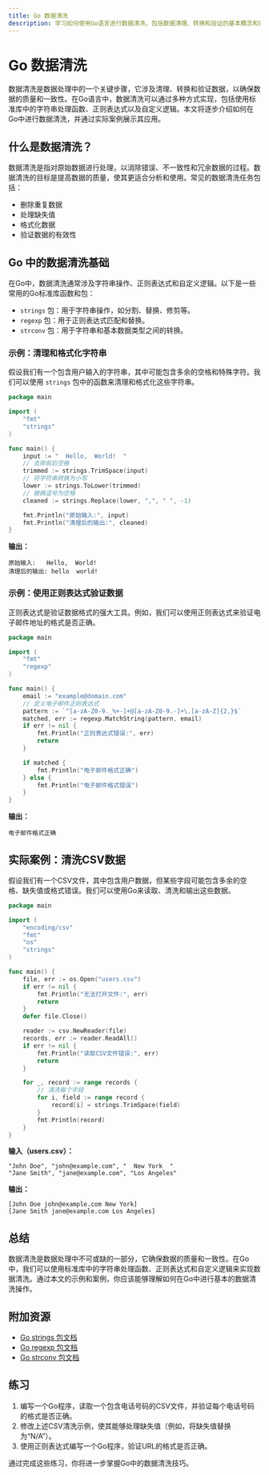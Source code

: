 ```yaml
---
title: Go 数据清洗
description: 学习如何使用Go语言进行数据清洗，包括数据清理、转换和验证的基本概念和实际应用。
---
```


# Go 数据清洗

数据清洗是数据处理中的一个关键步骤，它涉及清理、转换和验证数据，以确保数据的质量和一致性。在Go语言中，数据清洗可以通过多种方式实现，包括使用标准库中的字符串处理函数、正则表达式以及自定义逻辑。本文将逐步介绍如何在Go中进行数据清洗，并通过实际案例展示其应用。

## 什么是数据清洗？

数据清洗是指对原始数据进行处理，以消除错误、不一致性和冗余数据的过程。数据清洗的目标是提高数据的质量，使其更适合分析和使用。常见的数据清洗任务包括：

- 删除重复数据
- 处理缺失值
- 格式化数据
- 验证数据的有效性

## Go 中的数据清洗基础

在Go中，数据清洗通常涉及字符串操作、正则表达式和自定义逻辑。以下是一些常用的Go标准库函数和包：

- `strings` 包：用于字符串操作，如分割、替换、修剪等。
- `regexp` 包：用于正则表达式匹配和替换。
- `strconv` 包：用于字符串和基本数据类型之间的转换。

### 示例：清理和格式化字符串

假设我们有一个包含用户输入的字符串，其中可能包含多余的空格和特殊字符。我们可以使用 `strings` 包中的函数来清理和格式化这些字符串。

```go
package main

import (
    "fmt"
    "strings"
)

func main() {
    input := "  Hello,  World!  "
    // 去除前后空格
    trimmed := strings.TrimSpace(input)
    // 将字符串转换为小写
    lower := strings.ToLower(trimmed)
    // 替换逗号为空格
    cleaned := strings.Replace(lower, ",", " ", -1)

    fmt.Println("原始输入:", input)
    fmt.Println("清理后的输出:", cleaned)
}
```

**输出：**
```
原始输入:   Hello,  World!  
清理后的输出: hello  world!
```

### 示例：使用正则表达式验证数据

正则表达式是验证数据格式的强大工具。例如，我们可以使用正则表达式来验证电子邮件地址的格式是否正确。

```go
package main

import (
    "fmt"
    "regexp"
)

func main() {
    email := "example@domain.com"
    // 定义电子邮件正则表达式
    pattern := `^[a-zA-Z0-9._%+-]+@[a-zA-Z0-9.-]+\.[a-zA-Z]{2,}$`
    matched, err := regexp.MatchString(pattern, email)
    if err != nil {
        fmt.Println("正则表达式错误:", err)
        return
    }

    if matched {
        fmt.Println("电子邮件格式正确")
    } else {
        fmt.Println("电子邮件格式错误")
    }
}
```

**输出：**
```
电子邮件格式正确
```

## 实际案例：清洗CSV数据

假设我们有一个CSV文件，其中包含用户数据，但某些字段可能包含多余的空格、缺失值或格式错误。我们可以使用Go来读取、清洗和输出这些数据。

```go
package main

import (
    "encoding/csv"
    "fmt"
    "os"
    "strings"
)

func main() {
    file, err := os.Open("users.csv")
    if err != nil {
        fmt.Println("无法打开文件:", err)
        return
    }
    defer file.Close()

    reader := csv.NewReader(file)
    records, err := reader.ReadAll()
    if err != nil {
        fmt.Println("读取CSV文件错误:", err)
        return
    }

    for _, record := range records {
        // 清洗每个字段
        for i, field := range record {
            record[i] = strings.TrimSpace(field)
        }
        fmt.Println(record)
    }
}
```

**输入（users.csv）：**
```
"John Doe", "john@example.com", "  New York  "
"Jane Smith", "jane@example.com", "Los Angeles"
```

**输出：**
```
[John Doe john@example.com New York]
[Jane Smith jane@example.com Los Angeles]
```

## 总结

数据清洗是数据处理中不可或缺的一部分，它确保数据的质量和一致性。在Go中，我们可以使用标准库中的字符串处理函数、正则表达式和自定义逻辑来实现数据清洗。通过本文的示例和案例，你应该能够理解如何在Go中进行基本的数据清洗操作。

## 附加资源

- [Go strings 包文档](https://pkg.go.dev/strings)
- [Go regexp 包文档](https://pkg.go.dev/regexp)
- [Go strconv 包文档](https://pkg.go.dev/strconv)

## 练习

1. 编写一个Go程序，读取一个包含电话号码的CSV文件，并验证每个电话号码的格式是否正确。
2. 修改上述CSV清洗示例，使其能够处理缺失值（例如，将缺失值替换为“N/A”）。
3. 使用正则表达式编写一个Go程序，验证URL的格式是否正确。

通过完成这些练习，你将进一步掌握Go中的数据清洗技巧。